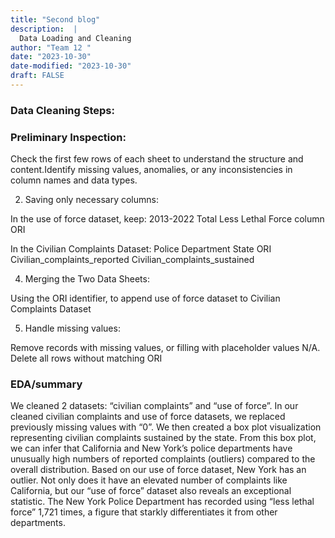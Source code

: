 ```yaml
---
title: "Second blog"
description:  |
  Data Loading and Cleaning
author: "Team 12 "
date: "2023-10-30"
date-modified: "2023-10-30"
draft: FALSE
---
```


### Data Cleaning Steps:

### Preliminary Inspection:

Check the first few rows of each sheet to understand the structure and content.Identify missing values, anomalies, or any inconsistencies in column names and data types.

2. Saving only necessary columns:

In the use of force dataset, keep:
 2013-2022 Total Less Lethal Force column 
ORI 

In the Civilian Complaints Dataset:
Police Department 
State
ORI
Civilian_complaints_reported
Civilian_complaints_sustained 

4. Merging the Two Data Sheets:

Using the ORI identifier, to append use of force dataset to Civilian Complaints Dataset

5. Handle missing values:								

Remove records with missing values, or filling with placeholder values N/A. Delete all rows without matching ORI 

### EDA/summary

We cleaned 2 datasets: “civilian complaints” and “use of force”. In our cleaned civilian complaints and use of force datasets, we replaced previously missing values with “0”. We then created a box plot visualization representing civilian complaints sustained by the state. From this box plot, we can infer that California and New York’s police departments have unusually high numbers of reported complaints (outliers) compared to the overall distribution. Based on our use of force dataset, New York has an outlier. Not only does it have an elevated number of complaints like California, but our "use of force" dataset also reveals an exceptional statistic. The New York Police Department has recorded using "less lethal force" 1,721 times, a figure that starkly differentiates it from other departments.



